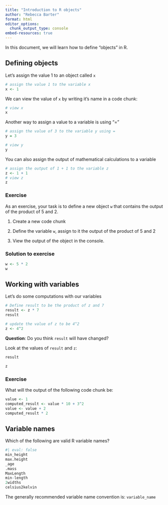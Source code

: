 ```yaml
---
title: "Introduction to R objects"
author: "Rebecca Barter"
format: html
editor_options: 
  chunk_output_type: console
embed-resources: true
---
```


In this document, we will learn how to define "objects" in R.


## Defining objects


Let's assign the value 1 to an object called `x`

```r
# assign the value 1 to the variable x
x <- 1 
```


We can view the value of `x` by writing it's name in a code chunk:


```r
# view x
x
```

Another way to assign a value to a variable is using "="

```r
# assign the value of 3 to the variable y using =
y = 3
```


```r
# view y
y 
```


You can also assign the output of mathematical calculations to a variable

```r
# assign the output of 1 + 1 to the variable z
z <- 1 + 1
# view z
z
```






### Exercise

As an exercise, your task is to define a new object `w` that contains the output of the product of 5 and 2. 

1. Create a new code chunk

2. Define the variable `w`, assign to it the output of the product of 5 and 2 

2. View the output of the object in the console.



### Solution to exercise

```r
w <- 5 * 2
w
```










## Working with variables


Let's do some computations with our variables


```r
# Define result to be the product of z and 7
result <- z * 7
result
```

```r
# update the value of z to be 4^2
z <- 4^2
```


**Question**: Do you think `result` will have changed?

Look at the values of `result` and `z`:

```r
result
```

```r
z
```










### Exercise

What will the output of the following code chunk be:


```r
value <- 1
computed_result <- value * 10 + 3^2
value <- value + 2
computed_result * 2 
```






## Variable names


Which of the following are valid R variable names?

```r
#| eval: false
min_height
max.height
_age
.mass
MaxLength
min-length
2widths
celsius2kelvin
```



The generally recommended variable name convention is: `variable_name`
